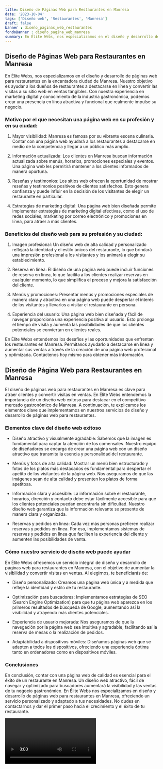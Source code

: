 ```yaml
---
title: Diseño de Páginas Web para Restaurantes en Manresa
date: '2023-10-04'
tags: ['Diseño web', 'Restaurantes', 'Manresa']
draft: false
banner : diseño_paginas_web_restaurantes
fondoBanner : diseño_pagina_web_manresa
summary: En Élite Webs, nos especializamos en el diseño y desarrollo de páginas web para restaurantes en la encantadora ciudad de Manresa. Nuestro objetivo es ayudar a los dueños de restaurantes a destacarse en línea y convertir las visitas a su sitio web en ventas tangibles. Con nuestra experiencia en marketing digital y conocimiento de la industria gastronómica, podemos crear una presencia en línea atractiva y funcional que realmente impulse su negocio.
---
```


## Diseño de Páginas Web para Restaurantes en Manresa

En Élite Webs, nos especializamos en el diseño y desarrollo de páginas web para restaurantes en la encantadora ciudad de Manresa. Nuestro objetivo es ayudar a los dueños de restaurantes a destacarse en línea y convertir las visitas a su sitio web en ventas tangibles. Con nuestra experiencia en marketing digital y conocimiento de la industria gastronómica, podemos crear una presencia en línea atractiva y funcional que realmente impulse su negocio.

### Motivo por el que necesitan una página web en su profesión y en su ciudad:

1. Mayor visibilidad: Manresa es famosa por su vibrante escena culinaria. Contar con una página web ayudará a los restaurantes a destacarse en medio de la competencia y llegar a un público más amplio.

2. Información actualizada: Los clientes en Manresa buscan información actualizada sobre menús, horarios, promociones especiales y eventos. Una página web les permitirá mantener a los clientes informados de manera oportuna.

3. Reseñas y testimonios: Los sitios web ofrecen la oportunidad de mostrar reseñas y testimonios positivos de clientes satisfechos. Esto genera confianza y puede influir en la decisión de los visitantes de elegir un restaurante en particular.

4. Estrategias de marketing digital: Una página web bien diseñada permite implementar estrategias de marketing digital efectivas, como el uso de redes sociales, marketing por correo electrónico y promociones en línea, para atraer a más clientes.

### Beneficios del diseño web para su profesión y su ciudad:

1. Imagen profesional: Un diseño web de alta calidad y personalizado reflejará la identidad y el estilo únicos del restaurante, lo que brindará una impresión profesional a los visitantes y los animará a elegir su establecimiento.

2. Reserva en línea: El diseño de una página web puede incluir funciones de reserva en línea, lo que facilita a los clientes realizar reservas en cualquier momento, lo que simplifica el proceso y mejora la satisfacción del cliente.

3. Menús y promociones: Presentar menús y promociones especiales de manera clara y atractiva en una página web puede despertar el interés de los visitantes y llevarlos a visitar el restaurante en persona.

4. Experiencia del usuario: Una página web bien diseñada y fácil de navegar proporciona una experiencia positiva al usuario. Esto prolonga el tiempo de visita y aumenta las posibilidades de que los clientes potenciales se conviertan en clientes reales.

En Élite Webs entendemos los desafíos y las oportunidades que enfrentan los restaurantes en Manresa. Permítanos ayudarlo a destacarse en línea y aumentar sus ventas a través de la creación de una página web profesional y optimizada. Contáctenos hoy mismo para obtener más información.

<GifSeo />

<Cta />

## Diseño de Página Web para Restaurantes en Manresa

El diseño de páginas web para restaurantes en Manresa es clave para atraer clientes y convertir visitas en ventas. En Élite Webs entendemos la importancia de un diseño web exitoso para destacar en el competitivo mercado gastronómico de Manresa. A continuación, te explicamos los elementos clave que implementamos en nuestros servicios de diseño y desarrollo de páginas web para restaurantes.

### Elementos clave del diseño web exitoso

- Diseño atractivo y visualmente agradable: Sabemos que la imagen es fundamental para captar la atención de los comensales. Nuestro equipo de diseñadores se encarga de crear una página web con un diseño atractivo que transmita la esencia y personalidad del restaurante.

- Menús y fotos de alta calidad: Mostrar un menú bien estructurado y fotos de los platos más destacados es fundamental para despertar el apetito de los visitantes de la página web. Nos aseguramos de que las imágenes sean de alta calidad y presenten los platos de forma apetitosa.

- Información clara y accesible: La información sobre el restaurante, horarios, dirección y contacto debe estar fácilmente accesible para que los clientes potenciales puedan encontrarla sin dificultad. Nuestro diseño web garantiza que la información relevante se presente de manera clara y organizada.

- Reservas y pedidos en línea: Cada vez más personas prefieren realizar reservas y pedidos en línea. Por eso, implementamos sistemas de reservas y pedidos en línea que faciliten la experiencia del cliente y aumenten las posibilidades de venta.

### Cómo nuestro servicio de diseño web puede ayudar

En Élite Webs ofrecemos un servicio integral de diseño y desarrollo de páginas web para restaurantes en Manresa, con el objetivo de aumentar la visibilidad y convertir visitas en ventas. Al elegirnos, te beneficiarás de:

- Diseño personalizado: Creamos una página web única y a medida que refleje la identidad y estilo de tu restaurante.

- Optimización para buscadores: Implementamos estrategias de SEO (Search Engine Optimization) para que tu página web aparezca en los primeros resultados de búsqueda de Google, aumentando así la visibilidad y atrayendo más clientes potenciales.

- Experiencia de usuario mejorada: Nos aseguramos de que la navegación por la página web sea intuitiva y agradable, facilitando así la reserva de mesas o la realización de pedidos.

- Adaptabilidad a dispositivos móviles: Diseñamos páginas web que se adapten a todos los dispositivos, ofreciendo una experiencia óptima tanto en ordenadores como en dispositivos móviles.

### Conclusiones

En conclusión, contar con una página web de calidad es esencial para el éxito de un restaurante en Manresa. Un diseño web atractivo, fácil de navegar y optimizado para buscadores aumentará la visibilidad y las ventas de tu negocio gastronómico. En Élite Webs nos especializamos en diseño y desarrollo de páginas web para restaurantes en Manresa, ofreciendo un servicio personalizado y adaptado a tus necesidades. No dudes en contactarnos y dar el primer paso hacia el crecimiento y el éxito de tu restaurante.

<Video />

<CtaBot job='Restaurantes' city='Manresa'/>

<Gmaps query='Manresa+españa+maps' />
